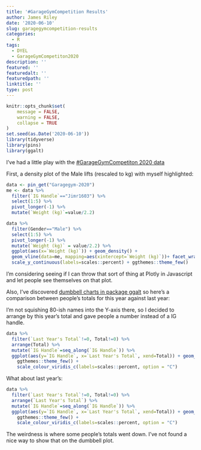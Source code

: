 ```yaml
---
title: '#GarageGymCompetition Results'
author: James Riley
date: '2020-06-10'
slug: garagegymcompetition-results
categories:
  - R
tags:
  - DYEL
  - GarageGymCompetiton2020
description: ''
featured: ''
featuredalt: ''
featuredpath: ''
linktitle: ''
type: post
---
```

```r
knitr::opts_chunk$set(
	message = FALSE,
	warning = FALSE,
	collapse = TRUE
)
set.seed(as.Date('2020-06-10'))
library(tidyverse)
library(pins)
library(ggalt)
```

I've had a little play with the [\#GarageGymCompetiton 2020 data](https://garagegymcompetition.wordpress.com/2020-results/) 

First, a density plot of the Male lifts (rescaled to kg) with myself highlighted:

```r
data <- pin_get("Garagegym-2020")
me <- data %>% 
  filter(`IG Handle`=="Jimr1603") %>% 
  select(1:5) %>% 
  pivot_longer(-1) %>% 
  mutate(`Weight (kg)`=value/2.2)

data %>% 
  filter(Gender=="Male") %>% 
  select(1:5) %>% 
  pivot_longer(-1) %>% 
  mutate(`Weight (kg)` = value/2.2) %>% 
  ggplot(aes(x=`Weight (kg)`)) + geom_density() +
  geom_vline(data=me, mapping=aes(xintercept=`Weight (kg)`))+ facet_wrap(~name) +
  scale_y_continuous(labels=scales::percent) + ggthemes::theme_few() 
```

I'm considering seeing if I can throw that sort of thing at Plotly in Javascript and let people see themselves on that plot. 

Also, I've discovered [dumbbell charts in package ggalt](https://cran.r-project.org/web/packages/ggalt/vignettes/ggalt_examples.html) so here's a comparison between people's totals for this year against last year:

I'm not squishing 80-ish names into the Y-axis there, so I decided to arrange by this year's total and gave people a number instead of a IG handle.

```r
data %>% 
  filter(`Last Year's Total`!=0, Total!=0) %>% 
  arrange(Total) %>% 
  mutate(`IG Handle`=seq_along(`IG Handle`)) %>% 
  ggplot(aes(y=`IG Handle`, x=`Last Year's Total`, xend=Total)) + geom_dumbbell() + 
    ggthemes::theme_few() +
    scale_colour_viridis_c(labels=scales::percent, option = "C") 
```

What about last year's:

```r
data %>% 
  filter(`Last Year's Total`!=0, Total!=0) %>% 
  arrange(`Last Year's Total`) %>% 
  mutate(`IG Handle`=seq_along(`IG Handle`)) %>% 
  ggplot(aes(y=`IG Handle`, x=`Last Year's Total`, xend=Total)) + geom_dumbbell() + 
    ggthemes::theme_few() +
    scale_colour_viridis_c(labels=scales::percent, option = "C") 
```

The weirdness is where some people's totals went down. I've not found a nice way to show that on the dumbbell plot.
